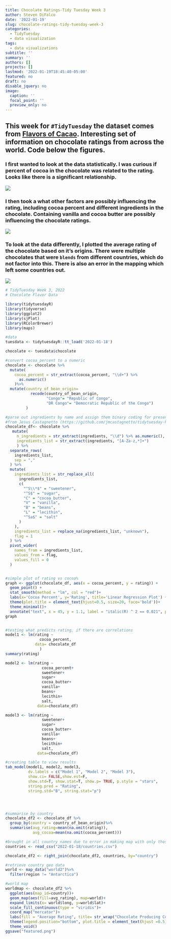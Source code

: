 ```yaml
---
title: Chocolate Ratings-Tidy Tuesday Week 3
author: Steven DiFalco
date: '2022-01-19'
slug: chocolate-ratings-tidy-tuesday-week-3
categories:
  - TidyTuesday
  - data visualization
tags:
  - data visualizations
subtitle: ''
summary: ''
authors: []
projects: []
lastmod: '2022-01-19T18:45:40-05:00'
featured: no
draft: no
disable_jquery: no
image:
  caption: ''
  focal_point: ''
  preview_only: no
---
```

<h2> This week for `#TidyTuesday` the dataset comes from [Flavors of Cacao](http://flavorsofcacao.com/chocolate_database.html). Interesting set of information on chocolate ratings from across the world. Code below the figures. </h2>

<h3> I first wanted to look at the data statistically. I was curious if percent of cocoa in the chocolate was related to the rating. Looks like there is a significant relationship. </h3>

![](lm.png)

<h3> I then took a what other factors are possibly influencing the rating, including cocoa percent and different ingredients in the chocolate. Containing vanilla and cocoa butter are possibly influencing the chocolate ratings. </h3> 

![](regression.png)

<h3> To look at the data differently, I plotted the average rating of the chocolate based on it's origins. There were multiple chocolates that were `blends` from different countries, which do not factor into this. There is also an error in the mapping which left some countries out. </h3> 

![](featured.png)




```r
# TidyTuesday Week 3, 2022
# Chocolate Flavor Data

library(tidytuesdayR)
library(tidyverse)
library(ggplot2)
library(sjPlot)
library(RColorBrewer)
library(maps)

#data
tuesdata <- tidytuesdayR::tt_load('2022-01-18')

chocolate <- tuesdata$chocolate

#convert cocoa_percent to a numeric
chocolate <- chocolate %>%
  mutate(
    cocoa_percent = str_extract(cocoa_percent, "\\d+") %>%
      as.numeric()
    )%>%
  mutate(country_of_bean_origin=
           recode(country_of_bean_origin,
                  "Congo"= "Republic of Congo",
                  "DR Congo"= "Democratic Republic of the Congo")
         )

#parse out ingredients by name and assign them binary coding for presence/absence
#from Jesus Castagnetto (https://github.com/jmcastagnetto/tidytuesday-kludges/blob/main/2022-01-18_chocolate/01-get-data.R)
chocolate_df<- chocolate %>%
   mutate(
     n_ingredients = str_extract(ingredients, "\\d") %>% as.numeric(),
     ingredients_list = str_extract(ingredients, "[A-Za-z,*]+")
     ) %>%
  separate_rows(
    ingredients_list,
    sep = ","
  ) %>%
  mutate(
    ingredients_list = str_replace_all(
      ingredients_list,
      c(
        "^S\\*$" = "sweetener",
        "^S$" = "sugar",
        "C" = "cocoa_butter",
        "V" = "vanilla",
        "B" = "beans",
        "L" = "lecithin",
        "^Sa$" = "salt"
      )
    ),
    ingredients_list = replace_na(ingredients_list, "unknown"),
    flag = 1
  ) %>%
  pivot_wider(
    names_from = ingredients_list,
    values_from = flag,
    values_fill = 0
  )


#simple plot of rating vs cocoa%
graph <- ggplot(chocolate_df, aes(x = cocoa_percent, y = rating)) +
  geom_point() +
  stat_smooth(method = "lm", col = "red")+
  labs(x='Cocoa Percent', y='Rating', title='Linear Regression Plot') +
  theme(plot.title = element_text(hjust=0.5, size=20, face='bold'))+
  theme_minimal()+
  annotate("text", x = 45, y = 1.1, label = "italic(R) ^ 2 == 0.021", parse= TRUE)
graph


#testing what predicts rating, if there are correlations
model1 <- lm(rating ~
               cocoa_percent,
             data= chocolate_df
               )
summary(rating)

model2 <- lm(rating ~
                cocoa_percent+
                sweetener+
                sugar+
                cocoa_butter+
                vanilla+
                beans+
                lecithin+
                salt,
              data=chocolate_df)

model3 <- lm(rating ~
                sweetener+
                sugar+
                cocoa_butter+
                vanilla+
                beans+
                lecithin+
                salt,
              data=chocolate_df)

#creating table to view results
tab_model(model1, model2, model3,
          dv.labels = c("Model 1", "Model 2", "Model 3"),
          show.ci= FALSE,show.est=F,
          show.std=T, show.stat=T, show.p= TRUE, p.style = "stars",
          string.pred = "Rating",
          string.std="B", string.stat="p")




#summarise by country
chocolate_df2 <- chocolate_df %>%
  group_by(country = country_of_bean_origin)%>%
  summarise(avg_rating=mean(na.omit(rating)),
            avg_cocoa=mean(na.omit(cocoa_percent)))

#brought in all country names due to error in making map with only those that export cocoa beans
countries <- read_csv("2022-01-18/countries.csv")

chocolate_df2 <- right_join(chocolate_df2, countries, by="country")

#retrieve country geo data
world <- map_data("world2")%>%
  filter(region != "Antarctica")

#world map
worldmap <- chocolate_df2 %>%
  ggplot(aes(map_id=country))+
  geom_map(aes(fill=avg_rating), map=world)+
  expand_limits(x= world$long, y=world$lat)+
  scale_fill_continuous(type = "viridis")+
  coord_map("mercator")+
  labs(fill = "Average Rating", title= str_wrap("Chocolate Producing Countries and Average Rating of their Chocolates", 30))+
  theme(legend.position="bottom", plot.title = element_text(hjust =0.5))+
  theme_void()
ggsave("featured.png")

```
